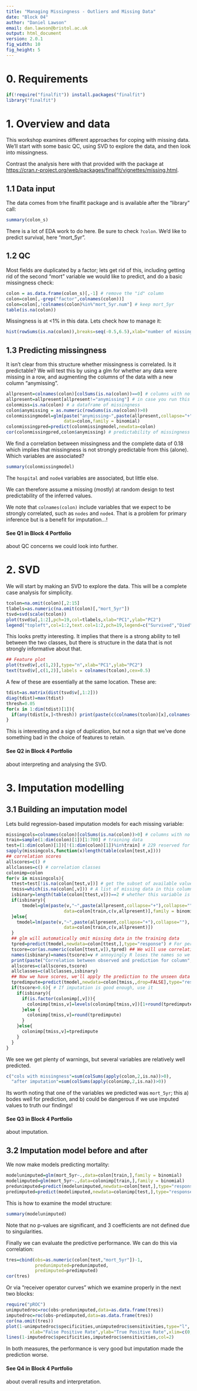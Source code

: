 ```yaml
---
title: "Managing Missingness - Outliers and Missing Data"
date: "Block 04"
author: "Daniel Lawson"
email: dan.lawson@bristol.ac.uk
output: html_document
version: 2.0.1
fig_width: 10
fig_height: 5
---
```

# 0. Requirements

```r
if(!require("finalfit")) install.packages("finalfit")
library("finalfit")
```

# 1. Overview and data

This workshop examines different approaches for coping with missing data. We'll start with some basic QC, using SVD to explore the data, and then look into missingness.

Contrast the analysis here with that provided with the package at [https://cran.r-project.org/web/packages/finalfit/vignettes/missing.html](https://cran.r-project.org/web/packages/finalfit/vignettes/missing.html). 

## 1.1 Data input

The data comes from trhe finalfit package and is available after the "library" call:
```r
summary(colon_s)
```
There is a lot of EDA work to do here. Be sure to check `?colon`. We'd like to predict survival, here "mort_5yr".

## 1.2 QC

Most fields are duplicated by a factor; lets get rid of this, including getting rid of the second "mort" variable we would like to predict, and do a basic missingness check:
```r
colon = as.data.frame(colon_s)[,-1] # remove the "id" column
colon=colon[,-grep("factor",colnames(colon))]
colon=colon[,!colnames(colon)%in%"mort_5yr.num"] # keep mort_5yr
table(is.na(colon))
```

Missingness is at <1% in this data. Lets check how to manage it:

```r
hist(rowSums(is.na(colon)),breaks=seq(-0.5,6.5),xlab="number of missing values",ylab="count")
```
## 1.3 Predicting missingness

It isn't clear from this structure whether missingness is correlated. Is it predictable? We will test this by using a glm for whether any data were missing in a row, and augmenting the columns of the data with a new column "anymissing".
```r
allpresent=colnames(colon)[colSums(is.na(colon))==0] # columns with no missingness
allpresent=allpresent[allpresent!="anymissing"] # in case you run this twice!
colonmiss=is.na(colon) # a dataframe of missingness
colon$anymissing = as.numeric(rowSums(is.na(colon))>0)
colonmissingmodel=glm(paste("anymissing~",paste(allpresent,collapse="+"),collapse=""),
                      data=colon,family = binomial)
colonmissingpred=predict(colonmissingmodel,newdata=colon)
cor(colonmissingpred,colon$anymissing) # predictability of missingness
```
We find a correlation between missingness and the complete data of 0.18 which implies that missingness is not strongly predictable from this (alone). Which variables are associated?

```r
summary(colonmissingmodel)
```
The `hospital` and `node4` variables are associated, but little else.

We can therefore assume a missing (mostly) at random design to test predictability of the inferred values.

We note that `colnames(colon)` include variables that we expect to be strongly correlated, such as `nodes` and `node4`. That is a problem for primary inference but is a benefit for imputation...!

#### See Q1 in Block 4 Portfolio

about QC concerns we could look into further.

# 2. SVD

We will start by making an SVD to explore the data. This will be a complete case analysis for simplicity.

```r
tcolon=na.omit(colon)[,2:15]
tlabels=as.numeric(na.omit(colon)[,"mort_5yr"])
tsvd=svd(scale(tcolon))
plot(tsvd$u[,1:2],pch=19,col=tlabels,xlab="PC1",ylab="PC2") 
legend("topleft",col=1:2,text.col=1:2,pch=19,legend=c("Survived","Died"))
```
This looks pretty interesting. It implies that there is a strong ability to tell between the two classes, but there is structure in the data that is not strongly informative about that.

```r
## Feature plot
plot(tsvd$v[,c(1,2)],type="n",xlab="PC1",ylab="PC2") 
text(tsvd$v[,c(1,2)],labels = colnames(tcolon),cex=0.5)
```
A few of these are essentially at the same location. These are:
```r
tdist=as.matrix(dist(tsvd$v[,1:2]))
diag(tdist)=max(tdist)
thresh=0.05
for(x in 1:dim(tdist)[1]){
  if(any(tdist[x,]<thresh)) print(paste(c(colnames(tcolon)[x],colnames(tcolon)[tdist[x,]<thresh]),collapse=","))
}
```
This is interesting and a sign of duplication, but not a sign that we've done something bad in the choice of features to retain.

#### See Q2 in Block 4 Portfolio

about interpreting and analysing the SVD.

# 3. Imputation modelling

## 3.1 Building an imputation model

Lets build regression-based imputation models for each missing variable:

```r
missingcols=colnames(colon)[colSums(is.na(colon))>0] # columns with no missingness
train=sample(1:dim(colon)[1])[1:700] # training data
test=(1:dim(colon)[1])[!(1:dim(colon)[1])%in%train] # 229 reserved for training...
sapply(missingcols,function(x)length(table(colon[test,x])))
## correlation scores
allscores=c() #
allclasses=c() # correlation classes
colonimp=colon
for(v in missingcols){
  ttest=test[!is.na(colon[test,v])] # get the subset of available values
  tmiss=which(is.na(colon[,v])) # A list of missing data in this column
  isbinary=length(table(colon[ttest,v]))==2 # whether this variable is a binary variable or not
  if(isbinary){
      tmodel=glm(paste(v,"~",paste(allpresent,collapse="+"),collapse=""),
                      data=colon[train,c(v,allpresent)],family = binomial)
  }else{
    tmodel=lm(paste(v,"~",paste(allpresent,collapse="+"),collapse=""),
                      data=colon[train,c(v,allpresent)]) 
  }
  ## glm will automatically omit missing data in the training data
  tpred=predict(tmodel,newdata=colon[ttest,],type="response") # For performance evaluation, predicting the test data
  tscore=cor(as.numeric(colon[ttest,v]),tpred) ## We will use correlation as a score
  names(isbinary)=names(tscore)=v # annoyingly R loses the names so we put the name on manually 
  print(paste("Correlation between observed and prediction for column",v,"=",tscore))
  allscores=c(allscores,tscore)
  allclasses=c(allclasses,isbinary)
  ## Now we have scores, we'll apply the prediction to the unseen data
  tpredimpute=predict(tmodel,newdata=colon[tmiss,,drop=FALSE],type="response") # For imputation
  if(tscore>0.6){ # If imputation is good enough, use it
    if(isbinary){
      if(is.factor(colonimp[,v])){ 
        colonimp[tmiss,v]=levels(colonimp[tmiss,v])[1+round(tpredimpute)]
      }else {
        colonimp[tmiss,v]=round(tpredimpute)
      }
    }else{
      colonimp[tmiss,v]=tpredimpute
    }
  }
}
```
We see we get plenty of warnings, but several variables are relatively well predicted.
```r
c("cols with missingness"=sum(colSums(apply(colon,2,is.na))>0),
  "after imputation"=sum(colSums(apply(colonimp,2,is.na))>0))
```

Its worth noting that one of the variables we predicted was `mort_5yr`; this a) bodes well for prediction, and b) could be dangerous if we use imputed values to truth our findings!

#### See Q3 in Block 4 Portfolio

about imputation.


## 3.2 Imputation model before and after

We now make models predicting mortality:
```r
modelunimputed=glm(mort_5yr~.,data=colon[train,],family = binomial)
modelimputed=glm(mort_5yr~.,data=colonimp[train,],family = binomial)
predunimputed=predict(modelunimputed,newdata=colon[test,],type="response") 
predimputed=predict(modelimputed,newdata=colonimp[test,],type="response") 
```

This is how to examine the model structure:
```r
summary(modelunimputed)
```
Note that no p-values are significant, and 3 coefficients are not defined due to singularities.

Finally we can evaluate the predictive performance. We can do this via correlation:
```r
tres=cbind(obs=as.numeric(colon[test,"mort_5yr"])-1,
           predunimputed=predunimputed,
           predimputed=predimputed)
cor(tres)
```

Or via "receiver operator curves" which we examine properly in the next two blocks:
```r
require("pROC")
unimputedroc=roc(obs~predunimputed,data=as.data.frame(tres))
imputedroc=roc(obs~predimputed,data=as.data.frame(tres))
cor(na.omit(tres))
plot(1-unimputedroc$specificities,unimputedroc$sensitivities,type="l",
         xlab="False Positive Rate",ylab="True Positive Rate",xlim=c(0,0.05),col=1)
lines(1-imputedroc$specificities,imputedroc$sensitivities,col=2)
```
In both measures, the performance is very good but imputation made the prediction worse.

#### See Q4 in Block 4 Portfolio

about overall results and interpretation.
